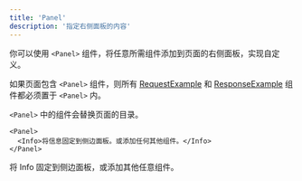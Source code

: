 ```yaml
---
title: 'Panel'
description: '指定右侧面板的内容'
---
```


你可以使用 `<Panel>` 组件，将任意所需组件添加到页面的右侧面板，实现自定义。

如果页面包含 `<Panel>` 组件，则所有 [RequestExample](/zh/components/examples#request-example) 和 [ResponseExample](/zh/components/examples#response-example) 组件都必须置于 `<Panel>` 内。

`<Panel>` 中的组件会替换页面的目录。

```mdx
<Panel>
  <Info>将信息固定到侧边面板。或添加任何其他组件。</Info>
</Panel>
```

<Panel>
  <Info>将 Info 固定到侧边面板，或添加其他任意组件。</Info>
</Panel>
